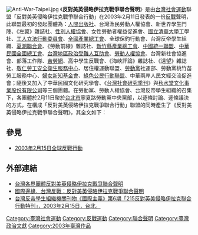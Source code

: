 [[File:Anti-War-Taipei.jpg|thumb]]
《'''反對美英侵略伊拉克戰爭聯合聲明'''》是由[[台灣|台灣]][[社會運動|社會運動]]聯盟「反對美英侵略伊拉克戰爭聯合行動」在2003年2月11日發表的一份[[反戰|反戰]]聲明，此聯盟最初的發起團體為：[[人間出版社|人間出版社]]、台灣漁民勞動人權協會、新世界學生鬥陣、《左翼》雜誌社、[[性別人權協會|性別人權協會]]、女性勞動者權益促進會、[[國立清華大學|國立清華大學]]工學社、[[工人立法行動委員會|工人立法行動委員會]]、[[全國產業總工會|全國產業總工會]]、全球保釣行動會、台灣反帝學生組織、[[夏潮聯合會|夏潮聯合會]]、《勞動前線》雜誌社、[[新竹縣產業總工會|新竹縣產業總工會]]、[[中國統一聯盟|中國統一聯盟]]、[[中華民國全國總工會|中華民國全國總工會]]、[[台灣地區政治受難人互助會|台灣地區政治受難人互助會]]、[[勞動人權協會|勞動人權協會]]、台灣新社會協進會、部落工作隊、[[苦勞網|苦勞網]]、高中學生反戰會、《海峽評論》雜誌社、《遠望》雜誌社、[[敬仁勞工安全衛生服務中心|敬仁勞工安全衛生服務中心]]、居住權運動聯盟、[[勞動黨_(台灣)|勞動黨]]社運部、勞動黨桃竹苗勞工服務中心、[[婦女新知基金會|婦女新知基金會]]、[[綠色公民行動聯盟|綠色公民行動聯盟]]、中華兩岸人民文經交流促進會；隨後又加入了中華民國文化研究學會、《[[台灣社會研究季刊|台灣社會研究季刊]]》與[[秋水堂文化|秋水堂文化事業股份有限公司]]等三個團體。在勞動黨、勞動人權協會、台灣反帝學生組織的召集下，各團體於2月11日聚於[[台北市|台北市]]寧夏路勞動黨中央黨部，以逐條討論、逐條議決的方式，在構成「反對美英侵略伊拉克戰爭聯合行動」聯盟的同時產生了《反對美英侵略伊拉克戰爭聯合聲明》，其全文如下：

{{Cquote|
一、全台灣愛好正義與和平的人民，聯合起來。

二、我們反對美英侵略伊拉克，以無辜人民的鮮血換取[[石油|石油]]。

三、我們反對美英侵略伊拉克，以防止全亞洲陷入軍事擴張與[[戰爭|戰爭]]陰影。

四、我們反對美英侵略伊拉克，使戰爭國及全世界勞工、婦女與兒童承受最慘痛的代價。

五、我們反對美英侵略伊拉克，使不景氣下人民的生活更加困難。

六、我們反對[[陳水扁政府|台灣政府]]任何支持侵略的措施。

七、我們反對以戰爭手段解決國際糾紛。

八、我們支持[[聯合國|聯合國]]以和平手段解決伊拉克問題，同時呼籲在適當時機撤銷對伊拉克的經濟封鎖。
}}

==參見==
* [[2003年2月15日全球反戰行動|2003年2月15日全球反戰行動]]
==外部連結==
* [https://web.archive.org/web/20070928011229/http://www.xiachao.org.tw/i_act_20030215.asp 台灣各界團體反對美英侵略伊拉克戰爭聯合聲明]
* [http://intermargins.net/Forum/2003/antiwar/aw2003_03.htm 國際邊緣．台灣反戰：反對美英侵略伊拉克戰爭聯合聲明]{{Wayback|url=http://intermargins.net/Forum/2003/antiwar/aw2003_03.htm |date=20160809011631 }}
* [https://web.archive.org/web/20070929002251/http://taiso.laborrights.net/index.asp?act=ViewAllArticles&cls=77 台灣反帝學生組織機關刊物《國際主義》第6期「215反對英美侵略伊拉克聯合行動特刊」，2003年2月15日，台北。]

{{DEFAULTSORT:F反對美英侵略伊拉克戰爭聯合聲明}}
[[Category:臺灣社會運動|Category:臺灣社會運動]]
[[Category:反戰運動|Category:反戰運動]]
[[Category:聯合聲明|Category:聯合聲明]]
[[Category:臺灣政治文獻|Category:臺灣政治文獻]]
[[Category:2003年臺灣作品|Category:2003年臺灣作品]]